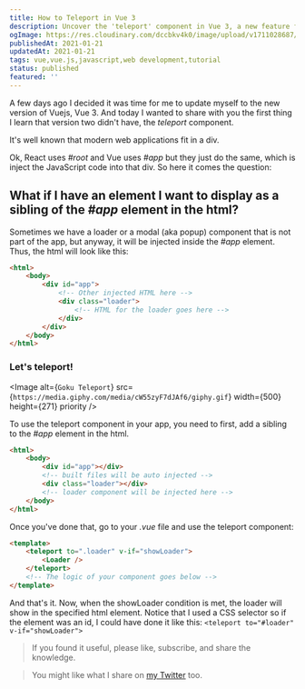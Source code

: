 ```yaml
---
title: How to Teleport in Vue 3
description: Uncover the 'teleport' component in Vue 3, a new feature for modern web apps. Learn how to display elements as siblings of the main '#app' element.
ogImage: https://res.cloudinary.com/dccbkv4k0/image/upload/v1711028687/How_to_Teleport_in_Vue_3_xwvw7d.png
publishedAt: 2021-01-21
updatedAt: 2021-01-21
tags: vue,vue.js,javascript,web development,tutorial
status: published
featured: ''
---
```


A few days ago I decided it was time for me to update myself to the new version of Vuejs, Vue 3. And today I wanted to share with you the first thing I learn that version two didn't have, the _teleport_ component.

It's well known that modern web applications fit in a div.

<StaticTweet id='1346423883285499904' />

Ok, React uses _#root_ and Vue uses _#app_ but they just do the same, which is inject the JavaScript code into that div. So here it comes the question:

## What if I have an element I want to display as a sibling of the _#app_ element in the html?

Sometimes we have a loader or a modal (aka popup) component that is not part of the app, but anyway, it will be injected inside the _#app_ element. Thus, the html will look like this:

```html
<html>
	<body>
		<div id="app">
			<!-- Other injected HTML here -->
			<div class="loader">
				<!-- HTML for the loader goes here -->
			</div>
		</div>
	</body>
</html>
```

### Let's teleport!

<Image
	alt={`Goku Teleport`}
	src={`https://media.giphy.com/media/cW55zyF7dJAf6/giphy.gif`}
	width={500}
	height={271}
	priority
/>

To use the teleport component in your app, you need to first, add a sibling to the _#app_ element in the html.

```html
<html>
	<body>
		<div id="app"></div>
		<!-- built files will be auto injected -->
		<div class="loader"></div>
		<!-- loader component will be injected here -->
	</body>
</html>
```

Once you've done that, go to your _.vue_ file and use the teleport component:

```html
<template>
	<teleport to=".loader" v-if="showLoader">
		<Loader />
	</teleport>
	<!-- The logic of your component goes below -->
</template>
```

And that's it. Now, when the showLoader condition is met, the loader will show in the specified html element. Notice that I used a CSS selector so if the element was an id, I could have done it like this: `<teleport to="#loader" v-if="showLoader">`

> If you found it useful, please like, subscribe, and share the knowledge.

> You might like what I share on [my Twitter][Twitter profile] too.

[Twitter profile]: https://twitter.com/intent/user?screen_name=eligarlo
